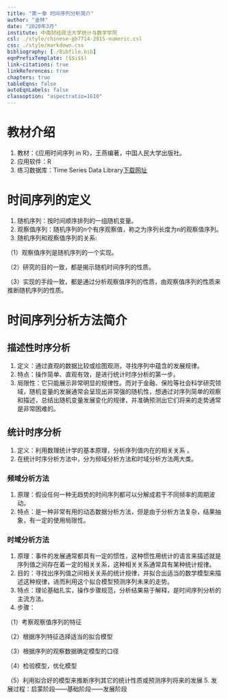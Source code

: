 ```yaml
---
title: "第一章 时间序列分析简介"
author: "金林"
date: "2020年3月"
institute: 中南财经政法大学统计与数学学院
csl: ./style/chinese-gb7714-2015-numeric.csl
css: ./style/markdown.css
bibliography: [./Bibfile.bib]
eqnPrefixTemplate: ($$i$$)
link-citations: true
linkReferences: true
chapters: true
tableEqns: false
autoEqnLabels: false
classoption: "aspectratio=1610"
---
```


# 教材介绍
1. 教材：《应用时间序列 in R》，王燕编著，中国人民大学出版社。
2. 应用软件：R
3. 练习数据库：Time Series Data Library[下载网址](http://datamarket.com/data/list/?q=provider:tsdl)

# 时间序列的定义
1. 随机序列：按时间顺序排列的一组随机变量。
2. 观察值序列：随机序列的n个有序观察值，称之为序列长度为n的观察值序列。
3. 随机序列和观察值序列的关系:

  （1）观察值序列是随机序列的一个实现。
  
  （2）研究的目的一致，都是揭示随机时间序列的性质。
  
  （3）实现的手段一致，都是通过分析观察值序列的性质，由观察值序列的性质来推断随机序列的性质。


# 时间序列分析方法简介
## 描述性时序分析
1. 定义：通过直观的数据比较或绘图观测，寻找序列中蕴含的发展规律。
2. 特点：操作简单、直观有效，是进行统计时序分析的第一步。
3. 局限性：它只能展示非常明显的规律性。而对于金融、保险等社会科学研究领域，随机变量的发展通常会呈现出非常强的随机性，想通过对序列简单的观察和描述，总结出随机变量发展变化的规律，并准确预测出它们将来的走势通常是非常困难的。 

## 统计时序分析
1. 定义：利用数理统计学的基本原理，分析序列值内在的相关关系 。
2. 在统计时序分析方法中，分为频域分析方法和时域分析方法两大类。

### 频域分析方法
1. 原理：假设任何一种无趋势的时间序列都可以分解成若干不同频率的周期波动。
2. 特点：是一种非常有用的动态数据分析方法，但是由于分析方法复杂，结果抽象，有一定的使用局限性。

### 时域分析方法
1. 原理：事件的发展通常都具有一定的惯性，这种惯性用统计的语言来描述就是序列值之间存在着一定的相关关系，这种相关关系通常具有某种统计规律。
2. 目的：寻找出序列值之间相关关系的统计规律，并拟合出适当的数学模型来描述这种规律，进而利用这个拟合模型预测序列未来的走势。
3. 特点：理论基础扎实，操作步骤规范，分析结果易于解释，是时间序列分析的主流方法。
4. 步骤：

  （1）考察观察值序列的特征
  
  （2）根据序列特征选择适当的拟合模型
  
  （3）根据序列的观察数据确定模型的口径
  
  （4）检验模型，优化模型
  
  （5）利用拟合好的模型来推断序列其它的统计性质或预测序列将来的发展
5. 发展过程：启蒙阶段——基础阶段——发展阶段


